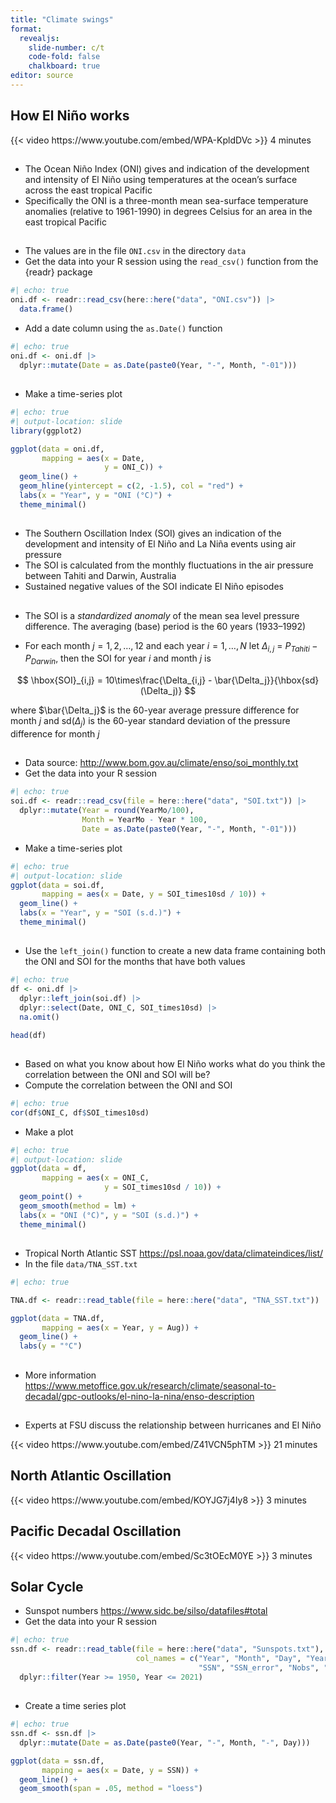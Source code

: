```yaml
---
title: "Climate swings"
format:
  revealjs:
    slide-number: c/t
    code-fold: false
    chalkboard: true
editor: source
---
```


## How El Niño works

{{< video https://www.youtube.com/embed/WPA-KpldDVc >}} 4 minutes


## 

-   The Ocean Niño Index (ONI) gives and indication of the development and intensity of El Niño using temperatures at the ocean's surface across the east tropical Pacific
-   Specifically the ONI is a three-month mean sea-surface temperature anomalies (relative to 1961-1990) in degrees Celsius for an area in the east tropical Pacific

## 

-   The values are in the file `ONI.csv` in the directory `data`
-   Get the data into your R session using the `read_csv()` function from the {readr} package

```r
#| echo: true
oni.df <- readr::read_csv(here::here("data", "ONI.csv")) |>
  data.frame()
```

-   Add a date column using the `as.Date()` function

```r
#| echo: true
oni.df <- oni.df |>
  dplyr::mutate(Date = as.Date(paste0(Year, "-", Month, "-01")))
```

## 

-   Make a time-series plot

```r
#| echo: true
#| output-location: slide
library(ggplot2)

ggplot(data = oni.df,
       mapping = aes(x = Date, 
                     y = ONI_C)) +
  geom_line() +
  geom_hline(yintercept = c(2, -1.5), col = "red") +
  labs(x = "Year", y = "ONI (°C)") +
  theme_minimal()
```

## 

-   The Southern Oscillation Index (SOI) gives an indication of the development and intensity of El Niño and La Niña events using air pressure
-   The SOI is calculated from the monthly fluctuations in the air pressure between Tahiti and Darwin, Australia
-   Sustained negative values of the SOI indicate El Niño episodes

## 

-   The SOI is a *standardized anomaly* of the mean sea level pressure difference. The averaging (base) period is the 60 years (1933--1992)

-   For each month $j = 1,2, \ldots, 12$ and each year $i = 1, \ldots, N$ let $\Delta_{i,j}$ = $P_{Tahiti} - P_{Darwin}$, then the SOI for year $i$ and month $j$ is

$$
\hbox{SOI}_{i,j} = 10\times\frac{\Delta_{i,j} - \bar{\Delta_j}}{\hbox{sd}(\Delta_j)}
$$

where $\bar{\Delta_j}$ is the 60-year average pressure difference for month $j$ and sd($\Delta_j$) is the 60-year standard deviation of the pressure difference for month $j$

## 

-   Data source: <http://www.bom.gov.au/climate/enso/soi_monthly.txt>
-   Get the data into your R session

```r
#| echo: true
soi.df <- readr::read_csv(file = here::here("data", "SOI.txt")) |>
  dplyr::mutate(Year = round(YearMo/100),
                Month = YearMo - Year * 100,
                Date = as.Date(paste0(Year, "-", Month, "-01")))
```

-   Make a time-series plot

```r
#| echo: true
#| output-location: slide
ggplot(data = soi.df,
       mapping = aes(x = Date, y = SOI_times10sd / 10)) +
  geom_line() +
  labs(x = "Year", y = "SOI (s.d.)") +
  theme_minimal()
```

## 

-   Use the `left_join()` function to create a new data frame containing both the ONI and SOI for the months that have both values

```r
#| echo: true
df <- oni.df |>
  dplyr::left_join(soi.df) |>
  dplyr::select(Date, ONI_C, SOI_times10sd) |>
  na.omit()

head(df)
```

## 

-   Based on what you know about how El Niño works what do you think the correlation between the ONI and SOI will be?
-   Compute the correlation between the ONI and SOI

```r
#| echo: true
cor(df$ONI_C, df$SOI_times10sd)
```

-   Make a plot

```r
#| echo: true
#| output-location: slide
ggplot(data = df,
       mapping = aes(x = ONI_C, 
                     y = SOI_times10sd / 10)) +
  geom_point() +
  geom_smooth(method = lm) +
  labs(x = "ONI (°C)", y = "SOI (s.d.)") +
  theme_minimal()
```

##

-   Tropical North Atlantic SST <https://psl.noaa.gov/data/climateindices/list/>
-   In the file `data/TNA_SST.txt`

```r
#| echo: true

TNA.df <- readr::read_table(file = here::here("data", "TNA_SST.txt"))

ggplot(data = TNA.df,
       mapping = aes(x = Year, y = Aug)) +
  geom_line() +
  labs(y = "°C")
```


## 

-   More information <https://www.metoffice.gov.uk/research/climate/seasonal-to-decadal/gpc-outlooks/el-nino-la-nina/enso-description>

## 

-   Experts at FSU discuss the relationship between hurricanes and El Niño

{{< video https://www.youtube.com/embed/Z41VCN5phTM >}} 21 minutes

## North Atlantic Oscillation

{{< video https://www.youtube.com/embed/KOYJG7j4Iy8 >}} 3 minutes

## Pacific Decadal Oscillation

{{< video https://www.youtube.com/embed/Sc3tOEcM0YE >}} 3 minutes

## Solar Cycle

-   Sunspot numbers <https://www.sidc.be/silso/datafiles#total>
-   Get the data into your R session

```r
#| echo: true
ssn.df <- readr::read_table(file = here::here("data", "Sunspots.txt"),
                            col_names = c("Year", "Month", "Day", "YearF", 
                                          "SSN", "SSN_error", "Nobs", "X")) |>
  dplyr::filter(Year >= 1950, Year <= 2021)
```

##

-   Create a time series plot

```r
#| echo: true
ssn.df <- ssn.df |>
  dplyr::mutate(Date = as.Date(paste0(Year, "-", Month, "-", Day)))

ggplot(data = ssn.df,
       mapping = aes(x = Date, y = SSN)) +
  geom_line() +
  geom_smooth(span = .05, method = "loess")
```